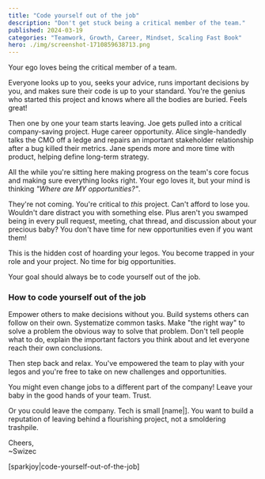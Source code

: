 ```yaml
---
title: "Code yourself out of the job"
description: "Don't get stuck being a critical member of the team."
published: 2024-03-19
categories: "Teamwork, Growth, Career, Mindset, Scaling Fast Book"
hero: ./img/screenshot-1710859638713.png
---
```


Your ego loves being the critical member of a team.

Everyone looks up to you, seeks your advice, runs important decisions by you, and makes sure their code is up to your standard. You're the genius who started this project and knows where all the bodies are buried. Feels great!

Then one by one your team starts leaving. Joe gets pulled into a critical company-saving project. Huge career opportunity. Alice single-handedly talks the CMO off a ledge and repairs an important stakeholder relationship after a bug killed their metrics. Jane spends more and more time with product, helping define long-term strategy.

All the while you're sitting here making progress on the team's core focus and making sure everything looks right. Your ego loves it, but your mind is thinking _"Where are MY opportunities?"_.

They're not coming. You're critical to _this_ project. Can't afford to lose you. Wouldn't dare distract you with something else. Plus aren't you swamped being in every pull request, meeting, chat thread, and discussion about your precious baby? You don't have time for new opportunities even if you want them!

This is the hidden cost of hoarding your legos. You become trapped in your role and your project. No time for big opportunities.

Your goal should always be to code yourself out of the job.

### How to code yourself out of the job

Empower others to make decisions without you. Build systems others can follow on their own. Systematize common tasks. Make "the right way" to solve a problem the obvious way to solve that problem. Don't tell people what to do, explain the important factors you think about and let everyone reach their own conclusions.

Then step back and relax. You've empowered the team to play with your legos and you're free to take on new challenges and opportunities.

You might even change jobs to a different part of the company! Leave your baby in the good hands of your team. Trust.

Or you could leave the company. Tech is small [name|]. You want to build a reputation of leaving behind a flourishing project, not a smoldering trashpile.

Cheers,<br/>
~Swizec

[sparkjoy|code-yourself-out-of-the-job]
